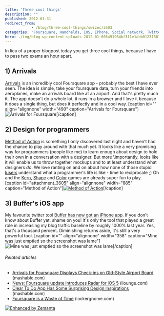 ```yaml
---
title: 'Three cool things'
description: ""
published: 2012-01-31
redirect_from: 
            - /blog/three-cool-things/swizec/3603
categories: "Foursquare, Handhelds, IOS, IPhone, Social network, Twitter, Uncategorized"
hero: ./img/blog-wp-content-uploads-2012-01-606491964bf311e1abb01231381b65e3_710.jpg
---
```

In lieu of a proper blogpost today you get three cool things, because I have to pass two exams an hour apart.

## 1) Arrivals

[Arrivals](http://www.iamdanw.com/wrote/arrivals-for-foursquare/) is an incredibly cool Foursquare app - probably the best I have ever seen. The idea is simple, take your foursquare data, turn your friends into aeroplanes, make an arrivals board like at an airport. And that's pretty much it. The app doesn't do a whole lot, it runs in a browser and I love it because it does a single thing, but does it perfectly and in a cool way. \[caption id="" align="alignnone" width="490" caption="Arrivals for Foursquare"]![Arrivals for Foursquare](./img/blog-wp-content-uploads-2012-01-606491964bf311e1abb01231381b65e3_710.jpg "Arrivals for Foursquare")\[/caption]

## 2) Design for programmers

[Method of Action](http://method.ac/) is something I only discovered last night and haven't had the chance to play around with that much yet. It looks like a very promising way for programmers (people like me) to learn enough about design to hold their own in a conversation with a designer. But more \\importantly, looks like it will enable us to throw together mockups and to at least understand what designers _do_. We love ranting on and on about how none of those stupid [lusers](http://en.wikipedia.org/wiki/Luser "Luser") understand what a programmer's life is like - time to reciprocate ;) Oh and the [Kern](http://type.method.ac/), [Shape](http://shape.method.ac/) and [Color](http://color.method.ac/) games are already super fun to play. \[caption id="attachment_3605" align="alignnone" width="685" caption="Method of Action"][![Method of Action](http://swizec.com/blog/wp-content/uploads/2012/01/Screen-Shot-2012-01-31-at-11.18.29-AM.png "Method of Action")](./img/blog-wp-content-uploads-2012-01-Screen-Shot-2012-01-31-at-11.18.29-AM.png)\[/caption]

## 3) Buffer's iOS app

My favourite twitter tool [Buffer has now got an iPhone app](http://blog.bufferapp.com/the-complete-guide-to-the-brand-new-buffer-iphone-app). If you don't know about Buffer yet, shame on you! It's only the tool that played a great role in increasing my blog traffic baseline by roughly 1000% last year. Yes, that's a thousand percent. Diminishing returns aside, it's still a very powerful tool. \[caption id="" align="alignnone" width="358" caption="Mine was just emptied so the screenshot was lame"]![Mine was just emptied so the screenshot was lame](./img/blog-wp-content-uploads-2012-01-IMG_01763.png "Mine was just emptied so the screenshot was lame")\[/caption]

###### Related articles

- [Arrivals for Foursquare Displays Check-ins on Old-Style Airport Board](http://mashable.com/2012/01/30/arrivals-for-foursquare-displays-check-ins-on-old-style-airport-board/) (mashable.com)
- [News: Foursquare update introduces Radar for iOS 5](http://www.ilounge.com/index.php/news/comments/foursquare-update-introduces-radar-for-ios-5/) (ilounge.com)
- [Clear To Do App Has Some Surprising Design Inspirations](http://mashable.com/2012/01/30/impending-clear-interview/) (mashable.com)
- [Foursquare is a Waste of Time](http://www.lockergnome.com/social/2011/12/05/foursquare-is-a-waste-of-time/) (lockergnome.com)

[![Enhanced by Zemanta](http://img.zemanta.com/zemified_e.png?x-id=7c028505-7458-4a31-8f52-c2ddd33306f7)](http://www.zemanta.com/ "Enhanced by Zemanta")